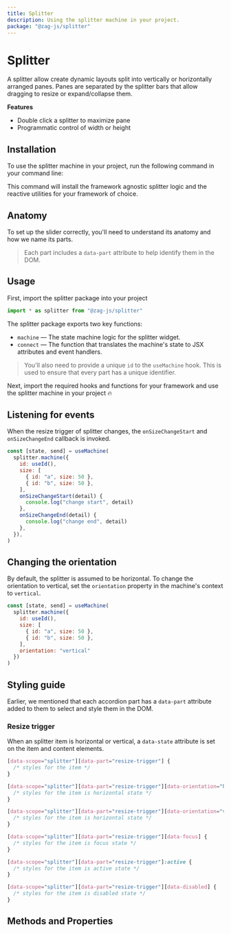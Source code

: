 ```yaml
---
title: Splitter
description: Using the splitter machine in your project.
package: "@zag-js/splitter"
---
```


# Splitter

A splitter allow create dynamic layouts split into vertically or horizontally arranged panes. 
Panes are separated by the splitter bars that allow dragging to resize or expand/collapse them.

<Resources pkg="@zag-js/splitter" />

<Showcase id="Splitter" />

**Features**

- Double click a splitter to maximize pane
- Programmatic control of width or height

## Installation

To use the splitter machine in your project, run the following command in your
command line:

<CodeSnippet id="splitter/installation.mdx" />

This command will install the framework agnostic splitter logic and the reactive
utilities for your framework of choice.

## Anatomy

To set up the slider correctly, you'll need to understand its anatomy and how we
name its parts.

> Each part includes a `data-part` attribute to help identify them in the DOM.

<Anatomy id="splitter" />

## Usage

First, import the splitter package into your project

```jsx
import * as splitter from "@zag-js/splitter"
```

The splitter package exports two key functions:

- `machine` — The state machine logic for the splitter widget.
- `connect` — The function that translates the machine's state to JSX attributes
  and event handlers.

> You'll also need to provide a unique `id` to the `useMachine` hook. This is
> used to ensure that every part has a unique identifier.

Next, import the required hooks and functions for your framework and use the
splitter machine in your project 🔥

<CodeSnippet id="splitter/usage.mdx" />

## Listening for events

When the resize trigger of splitter changes, the `onSizeChangeStart` and `onSizeChangeEnd` callback is invoked.

```jsx {8-13}
const [state, send] = useMachine(
  splitter.machine({
    id: useId(),
    size: [
      { id: "a", size: 50 },
      { id: "b", size: 50 },
    ],
    onSizeChangeStart(detail) {
      console.log("change start", detail)
    },
    onSizeChangeEnd(detail) {
      console.log("change end", detail)
    },
  }),
)
```

## Changing the orientation

By default, the splitter is assumed to be horizontal. To change the orientation to
vertical, set the `orientation` property in the machine's context to `vertical`.

```jsx {8}
const [state, send] = useMachine(
  splitter.machine({
    id: useId(),
    size: [
      { id: "a", size: 50 },
      { id: "b", size: 50 },
    ],
    orientation: "vertical"
  })
)
```

## Styling guide

Earlier, we mentioned that each accordion part has a `data-part` attribute added
to them to select and style them in the DOM.

### Resize trigger

When an splitter item is horizontal or vertical, a `data-state` attribute is set
on the item and content elements.

```css
[data-scope="splitter"][data-part="resize-trigger"] {
  /* styles for the item */
}

[data-scope="splitter"][data-part="resize-trigger"][data-orientation="horizontal"] {
  /* styles for the item is horizontal state */
}

[data-scope="splitter"][data-part="resize-trigger"][data-orientation="vertical"] {
  /* styles for the item is horizontal state */
}

[data-scope="splitter"][data-part="resize-trigger"][data-focus] {
  /* styles for the item is focus state */
}

[data-scope="splitter"][data-part="resize-trigger"]:active {
  /* styles for the item is active state */
}

[data-scope="splitter"][data-part="resize-trigger"][data-disabled] {
  /* styles for the item is disabled state */
}
```

## Methods and Properties

<ApiTable name="splitter" />
